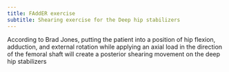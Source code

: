 ```yaml
---
title: FAddER exercise
subtitle: Shearing exercise for the Deep hip stabilizers
---
```


According to Brad Jones, putting the patient into a position of hip flexion, adduction, and external rotation while applying an axial load in the direction of the femoral shaft will create a posterior shearing movement on the deep hip stabilizers

